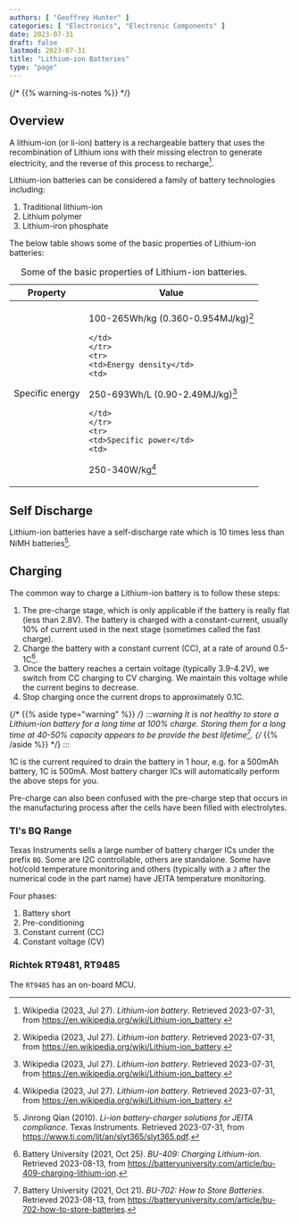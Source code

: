 ```yaml
---
authors: [ "Geoffrey Hunter" ]
categories: [ "Electronics", "Electronic Components" ]
date: 2023-07-31
draft: false
lastmod: 2023-07-31
title: "Lithium-ion Batteries"
type: "page"
---
```


{/* {{% warning-is-notes %}} */}
<WarningIsNotes />

## Overview

A lithium-ion (or li-ion) battery is a rechargeable battery that uses the recombination of Lithium ions with their missing electron to generate electricity, and the reverse of this process to recharge[^wikipedia-lithium-ion-battery].

Lithium-ion batteries can be considered a family of battery technologies including:

1. Traditional lithium-ion
1. Lithium polymer
1. Lithium-iron phosphate

The below table shows some of the basic properties of Lithium-ion batteries:

<table>
  <caption>Some of the basic properties of Lithium-ion batteries.</caption>
  <thead>
    <tr><th>Property</th>           <th>Value</th></tr>
  </thead>
  <tbody>
    <tr>
    <td>Specific energy</td>
    <td>

100-265Wh/kg (0.360-0.954MJ/kg)[^wikipedia-lithium-ion-battery]

    </td>
    </tr>
    <tr>
    <td>Energy density</td>
    <td>
    
250-693Wh/L (0.90-2.49MJ/kg)[^wikipedia-lithium-ion-battery]

    </td>
    </tr>
    <tr>
    <td>Specific power</td>
    <td>

250-340W/kg[^wikipedia-lithium-ion-battery]

  </td>
  </tr>
  </tbody>
</table>

## Self Discharge

Lithium-ion batteries have a self-discharge rate which is 10 times less than NiMH batteries[^ti-li-ion-battery-charger-jeita-compliance].

## Charging

The common way to charge a Lithium-ion battery is to follow these steps:

1. The pre-charge stage, which is only applicable if the battery is really flat (less than 2.8V). The battery is charged with a constant-current, usually 10% of current used in the next stage (sometimes called the fast charge).
1. Charge the battery with a constant current (CC), at a rate of around 0.5-1C[^battery-university-bu-409-charging-li-ion].
1. Once the battery reaches a certain voltage (typically 3.9-4.2V), we switch from CC charging to CV charging. We maintain this voltage while the current begins to decrease.
1. Stop charging once the current drops to approximately 0.1C. 

{/* {{% aside type="warning" %}} */}
:::warning
It is not healthy to store a Lithium-ion battery for a long time at 100% charge. Storing them for a long time at 40-50% capacity appears to be provide the best lifetime[^battery-university-bu-702-how-to-store-batteries]. 
{/* {{% /aside %}} */}
:::

1C is the current required to drain the battery in 1 hour, e.g. for a 500mAh battery, 1C is 500mA. Most battery charger ICs will automatically perform the above steps for you.

Pre-charge can also been confused with the pre-charge step that occurs in the manufacturing process after the cells have been filled with electrolytes.

### TI's BQ Range

Texas Instruments sells a large number of battery charger ICs under the prefix `BQ`. Some are I2C controllable, others are standalone. Some have hot/cold temperature monitoring and others (typically with a `J` after the numerical code in the part name) have JEITA temperature monitoring.

Four phases:

1. Battery short
1. Pre-conditioning
1. Constant current (CC)
1. Constant voltage (CV)

### Richtek RT9481, RT9485

The `RT9485` has an on-board MCU.

[^ti-li-ion-battery-charger-jeita-compliance]: Jinrong Qian (2010). _Li-ion battery-charger solutions for JEITA compliance_. Texas Instruments. Retrieved 2023-07-31, from https://www.ti.com/lit/an/slyt365/slyt365.pdf.
[^wikipedia-lithium-ion-battery]: Wikipedia (2023, Jul 27). _Lithium-ion battery_. Retrieved 2023-07-31, from https://en.wikipedia.org/wiki/Lithium-ion_battery.
[^battery-university-bu-409-charging-li-ion]: Battery University (2021, Oct 25). _BU-409: Charging Lithium-ion_. Retrieved 2023-08-13, from https://batteryuniversity.com/article/bu-409-charging-lithium-ion.
[^battery-university-bu-702-how-to-store-batteries]: Battery University (2021, Oct 21). _BU-702: How to Store Batteries_. Retrieved 2023-08-13, from https://batteryuniversity.com/article/bu-702-how-to-store-batteries.
